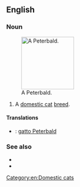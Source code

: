 ==English==

===Noun===
{{en-noun}}
[[File:Tamila.jpg|thumb|right|140px|A Peterbald.]]
# A [[domestic cat]] [[breed]].

====Translations====
{{checktrans-top}}
* {{ttbc|it}}: [[gatto Peterbald]]
{{trans-mid}}

{{trans-bottom}}

===See also===
* {{pedia|Peterbald}}
* {{commonslite|Category:Peterbald}}

[[Category:en:Domestic cats]]